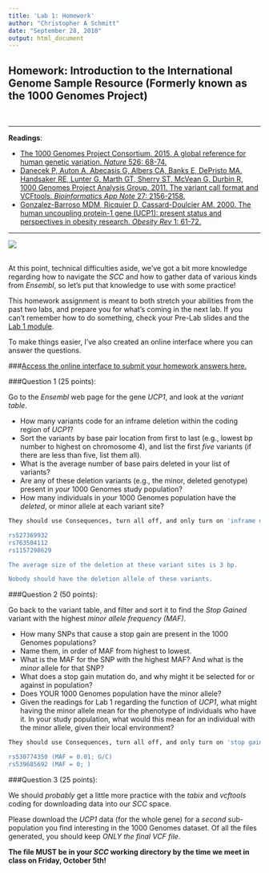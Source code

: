 ```yaml
---
title: 'Lab 1: Homework'
author: "Christopher A Schmitt"
date: "September 28, 2018"
output: html_document
---
```


## Homework: Introduction to the International Genome Sample Resource (Formerly known as the 1000 Genomes Project)

<br>

***

**Readings**:<ul>
<li>[The 1000 Genomes Project Consortium. 2015. A global reference for human genetic variation. *Nature* 526: 68-74.](https://www.nature.com/articles/nature15393)</li>
<li>[Danecek P, Auton A, Abecasis G, Albers CA, Banks E, DePristo MA, Handsaker RE, Lunter G, Marth GT, Sherry ST, McVean G, Durbin R, 1000 Genomes Project Analysis Group. 2011. The variant call format and VCFtools. *Bioinformatics App Note* 27: 2156-2158.](https://academic.oup.com/bioinformatics/article/27/15/2156/402296)</li>
<li>[Gonzalez-Barroso MDM, Ricquier D, Cassard-Doulcier AM. 2000. The human uncoupling protein-1 gene (UCP1): present status and perspectives in obesity research. *Obesity Rev* 1: 61-72.](https://onlinelibrary.wiley.com/doi/full/10.1046/j.1467-789x.2000.00009.x)</li></ul>

***

![](1KGheader.png)
<br>
<br>

At this point, technical difficulties aside, we've got a bit more knowledge regarding how to navigate the *SCC* and how to gather data of various kinds from *Ensembl*, so let's put that knowledge to use with some practice!<br> 

This homework assignment is meant to both stretch your abilities from the past two labs, and prepare you for what's coming in the next lab. If you can't remember how to do something, check your Pre-Lab slides and the [Lab 1 module](Lab_1_-_1KG_and_Ensembl_Tutorial.html).<br>

To make things easier, I've also created an online interface where you can answer the questions.

###[Access the online interface to submit your homework answers here.](https://docs.google.com/forms/d/e/1FAIpQLSdBdtZwHieds-oAlTCBvl86gFXak8G3Bz_O2msODBBpO1Cx4w/viewform?usp=sf_link)

###Question 1 (25 points): 

Go to the *Ensembl* web page for the gene *UCP1*, and look at the *variant table*.<br> 

* How many variants code for an inframe deletion within the coding region of *UCP1*?
* Sort the variants by base pair location from first to last (e.g., lowest bp number to highest on chromosome 4), and list the first *five* variants (if there are less than five, list them all).
* What is the average number of base pairs deleted in your list of variants?
* Are any of these deletion variants (e.g., the minor, deleted genotype) present in *your* 1000 Genomes study population?
* How many individuals in *your* 1000 Genomes population have the *deleted*, or minor allele at each variant site?

```r
They should use Consequences, turn all off, and only turn on 'inframe deletion' Once that's done, there are 3 SNPs left. The SNPs themselves are, in order from lowest bp location to highest:

rs527369932
rs763504112
rs1157298629

The average size of the deletion at these variant sites is 3 bp.

Nobody should have the deletion allele of these variants.
```

###Question 2 (50 points):

Go back to the variant table, and filter and sort it to find the *Stop Gained* variant with the highest *minor allele frequency (MAF)*.

* How many SNPs that cause a stop gain are present in the 1000 Genomes populations?  
* Name them, in order of MAF from highest to lowest.
* What is the MAF for the SNP with the highest MAF? And what is the *minor* allele for that SNP? 
* What does a stop gain mutation do, and why might it be selected for or against in population?  
* Does YOUR 1000 Genomes population have the minor allele?
* Given the readings for Lab 1 regarding the function of *UCP1*, what might having the minor allele mean for the phenotype of individuals who have it. In your study population, what would this mean for an individual with the minor allele, given their local environment?

```r
They should use Consequences, turn all off, and only turn on 'stop gain' Once that's done, there are 2 SNPs left that are part of the 1KG populations (but 15 total). The SNPs themselves are, in order from highest MAF to lowest:

rs530774350 (MAF = 0.01; G/C)
rs539685692 (MAF = 0; )


```

###Question 3 (25 points):

We should *probably* get a little more practice with the *tabix* and *vcftools* coding for downloading data into our *SCC* space.<br>

Please download the *UCP1* data (for the whole gene) for a *second* sub-population you find interesting in the 1000 Genomes dataset. Of all the files generated, you should keep *ONLY the final VCF file*.<br>

**The file MUST be in your *SCC* working directory by the time we meet in class on Friday, October 5th!**




